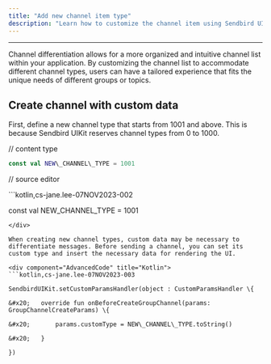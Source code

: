 ```yaml
---
title: "Add new channel item type"
description: "Learn how to customize the channel item using Sendbird UIKit for Android View."
---
```


***

Channel differentiation allows for a more organized and intuitive channel list within your application. By customizing the channel list to accommodate different channel types, users can have a tailored experience that fits the unique needs of different groups or topics.

## **Create channel with custom data**

First, define a new channel type that starts from 1001 and above. This is because Sendbird UIKit reserves channel types from 0 to 1000.

// content type

```kotlin Kotlin
const val NEW\_CHANNEL\_TYPE = 1001
```

// source editor

<div component="AdvancedCode" title="Kotlin">
  ```kotlin,cs-jane.lee-07NOV2023-002

  const val NEW\_CHANNEL\_TYPE = 1001

  ```
</div>

When creating new channel types, custom data may be necessary to differentiate messages. Before sending a channel, you can set its custom type and insert the necessary data for rendering the UI.

<div component="AdvancedCode" title="Kotlin">
  ```kotlin,cs-jane.lee-07NOV2023-003

  SendbirdUIKit.setCustomParamsHandler(object : CustomParamsHandler \{

  &#x20;   override fun onBeforeCreateGroupChannel(params: GroupChannelCreateParams) \{

  &#x20;       params.customType = NEW\_CHANNEL\_TYPE.toString()

  &#x20;   }

  })

  ```
</div>